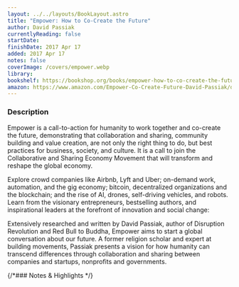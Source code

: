```yaml
---
layout: ../../layouts/BookLayout.astro
title: "Empower: How to Co-Create the Future"
author: David Passiak
currentlyReading: false
startDate:
finishDate: 2017 Apr 17
added: 2017 Apr 17
notes: false
coverImage: /covers/empower.webp
library:
bookshelf: https://bookshop.org/books/empower-how-to-co-create-the-future-9780989823326/9780989823326
amazon: https://www.amazon.com/Empower-Co-Create-Future-David-Passiak/dp/0989823326
---
```


<ReadingTime
  startDate  = {frontmatter.startDate}
  finishDate = {frontmatter.finishDate}
/>

### Description
Empower is a call-to-action for humanity to work together and co-create the future, demonstrating that collaboration and sharing, community building and value creation, are not only the right thing to do, but best practices for business, society, and culture. It is a call to join the Collaborative and Sharing Economy Movement that will transform and reshape the global economy. 

Explore crowd companies like Airbnb, Lyft and Uber; on-demand work, automation, and the gig economy; bitcoin, decentralized organizations and the blockchain; and the rise of AI, drones, self-driving vehicles, and robots. Learn from the visionary entrepreneurs, bestselling authors, and inspirational leaders at the forefront of innovation and social change:

Extensively researched and written by David Passiak, author of Disruption Revolution and Red Bull to Buddha, Empower aims to start a global conversation about our future. A former religion scholar and expert at building movements, Passiak presents a vision for how humanity can transcend differences through collaboration and sharing between companies and startups, nonprofits and governments.

{/*### Notes & Highlights */}

<BuyBook
  library   = {frontmatter.library}
  bookshelf = {frontmatter.bookshelf}
  amazon    = {frontmatter.amazon}
/>
